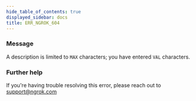 ```yaml
---
hide_table_of_contents: true
displayed_sidebar: docs
title: ERR_NGROK_604
---
```


### Message

A description is limited to `MAX` characters; you have entered `VAL` characters.

<ErrorDetails />

### Further help

If you're having trouble resolving this error, please reach out to [support@ngrok.com](mailto:support@ngrok.com?subject=Help%20with%20ERR_NGROK_604)
